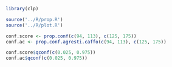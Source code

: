 ```r
library(clp)

source('../R/prop.R')
source('../R/plot.R')

conf.score <- prop.conf(c(94, 113), c(125, 175))
conf.ac <- prop.conf.agresti.caffo(c(94, 113), c(125, 175))

conf.score$qconf(c(0.025, 0.975))
conf.ac$qconf(c(0.025, 0.975))
```

